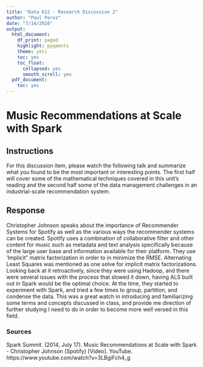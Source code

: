```yaml
---
title: "Data 612 - Research Discussion 2"
author: "Paul Perez"
date: "7/14/2020"
output:
  html_document:
    df_print: paged
    highlight: pygments
    theme: yeti
    toc: yes
    toc_float:
      collapsed: yes
      smooth_scroll: yes
  pdf_document:
    toc: yes
---
```


\newpage

# Music Recommendations at Scale with Spark

## Instructions
For this discussion item, please watch the following talk and summarize what you found to be the most important or interesting points. The first half will cover some of the mathematical techniques covered in this unit's reading and the second half some of the data management challenges in an industrial-scale recommendation system.

## Response
Christopher Johnson speaks about the importance of Recommender Systems for Spotify as well as the various ways the recommender systems can be created. Spotify uses a combination of collaborative filter and other content for music such as metadata and text analysis specifically because of the large user base and information available for their platform. They use 'Implicit" matrix factorization in order to in minimize the RMSE. Alternating Least Squares was mentioned as one solve for implicit matrix factorizations. Looking back at it retroactively, since they were using Hadoop, and there were several issues with the process that slowed it down, having ALS built out in Spark would be the optimal choice. At the time, they started to experiment with Spark, and tried a few times to group, partition, and condense the data. This was a great watch in introducing and familiarizing some terms and concepts discussed in class, and provide me direction of further studying I need to do in order to become more well versed in this field.

\newpage

### Sources
Spark Summit. (2014, July 17). Music Recommendations at Scale with Spark - Christopher Johnson (Spotify) [Video]. YouTube. https://www.youtube.com/watch?v=3LBgiFch4_g

